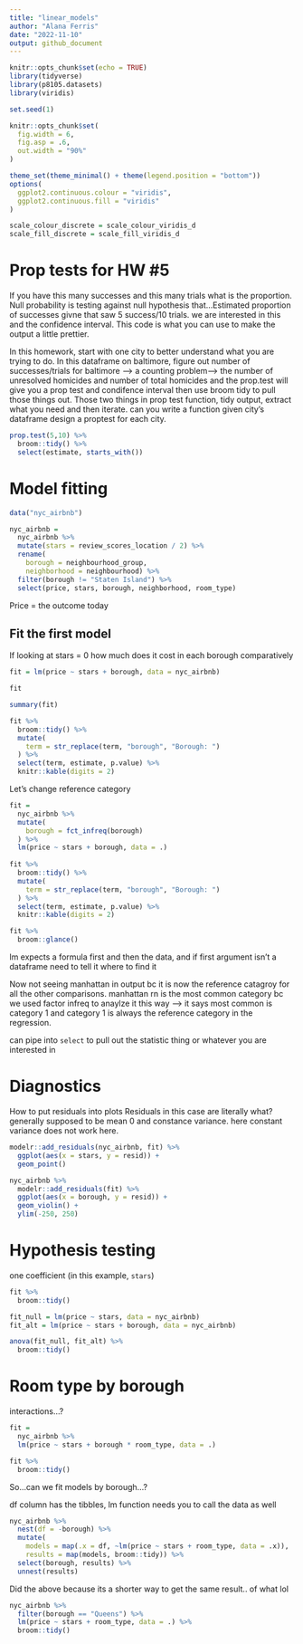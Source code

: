 ```yaml
---
title: "linear_models"
author: "Alana Ferris"
date: "2022-11-10"
output: github_document
---
```


```r
knitr::opts_chunk$set(echo = TRUE)
library(tidyverse)
library(p8105.datasets)
library(viridis)

set.seed(1)

knitr::opts_chunk$set(
  fig.width = 6,
  fig.asp = .6,
  out.width = "90%"
)

theme_set(theme_minimal() + theme(legend.position = "bottom"))
options(
  ggplot2.continuous.colour = "viridis",
  ggplot2.continuous.fill = "viridis"
)

scale_colour_discrete = scale_colour_viridis_d
scale_fill_discrete = scale_fill_viridis_d
```

# Prop tests for HW #5

If you have this many successes and this many trials what is the proportion. Null probability is testing against null hypothesis that...Estimated proportion of successes givne that saw 5 success/10 trials. we are interested in this and the confidence interval. This code is what you can use to make the output a little prettier. 

In this homework, start with one city to better understand what you are trying to do. In this dataframe on baltimore, figure out number of successes/trials for baltimore --> a counting problem--> the number of unresolved homicides and number of total homicides and the prop.test will give you a prop test and condifence interval then use broom tidy to pull those things out. Those two things in prop test function, tidy output, extract what you need and then iterate. can you write a function given city's dataframe design a proptest for each city. 

```r
prop.test(5,10) %>% 
  broom::tidy() %>% 
  select(estimate, starts_with())
```
# Model fitting

```r
data("nyc_airbnb")

nyc_airbnb = 
  nyc_airbnb %>% 
  mutate(stars = review_scores_location / 2) %>% 
  rename(
    borough = neighbourhood_group,
    neighborhood = neighbourhood) %>% 
  filter(borough != "Staten Island") %>% 
  select(price, stars, borough, neighborhood, room_type)
```

Price = the outcome today

## Fit the first model

If looking at stars = 0 how much does it cost in each borough comparatively 
```r
fit = lm(price ~ stars + borough, data = nyc_airbnb)

fit

summary(fit)

fit %>% 
  broom::tidy() %>% 
  mutate(
    term = str_replace(term, "borough", "Borough: ")
  ) %>% 
  select(term, estimate, p.value) %>% 
  knitr::kable(digits = 2)
```
Let's change reference category

```r
fit = 
  nyc_airbnb %>% 
  mutate(
    borough = fct_infreq(borough)
  ) %>% 
  lm(price ~ stars + borough, data = .)
  
fit %>% 
  broom::tidy() %>% 
  mutate(
    term = str_replace(term, "borough", "Borough: ")
  ) %>% 
  select(term, estimate, p.value) %>% 
  knitr::kable(digits = 2)

fit %>% 
  broom::glance() 
```
lm expects a formula first and then the data, and if first argument isn't a dataframe need to tell it where to find it 

Now not seeing manhattan in output bc it is now the reference catagroy for all the other comparisons. manhattan rn is the most common category bc we used factor infreq to anaylze it this way --> it says most common is category 1 and category 1 is always the reference category in the regression. 

can pipe into `select` to pull out the statistic thing or whatever you are interested in  

# Diagnostics 

How to put residuals into plots
Residuals in this case are literally what?
generally supposed to be mean 0 and constance variance. here constant variance does not work here.
```r
modelr::add_residuals(nyc_airbnb, fit) %>% 
  ggplot(aes(x = stars, y = resid)) +
  geom_point()

nyc_airbnb %>% 
  modelr::add_residuals(fit) %>% 
  ggplot(aes(x = borough, y = resid)) +
  geom_violin() +
  ylim(-250, 250)
``` 

# Hypothesis testing 

one coefficient (in this example, `stars`)

```r
fit %>% 
  broom::tidy()

fit_null = lm(price ~ stars, data = nyc_airbnb)
fit_alt = lm(price ~ stars + borough, data = nyc_airbnb)

anova(fit_null, fit_alt) %>% 
  broom::tidy()
```

# Room type by borough

interactions...?

```r
fit =
  nyc_airbnb %>% 
  lm(price ~ stars + borough * room_type, data = .) 

fit %>%   
  broom::tidy()
```
So...can we fit models by borough...?

df column has the tibbles, lm function needs you to call the data as well 

```r
nyc_airbnb %>% 
  nest(df = -borough) %>% 
  mutate(
    models = map(.x = df, ~lm(price ~ stars + room_type, data = .x)), 
    results = map(models, broom::tidy)) %>% 
  select(borough, results) %>% 
  unnest(results)
```
Did the above because its a shorter way to get the same result.. of what lol 
```r
nyc_airbnb %>% 
  filter(borough == "Queens") %>% 
  lm(price ~ stars + room_type, data = .) %>% 
  broom::tidy()
```


